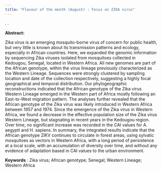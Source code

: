 ```yaml
---
title: "Flavour of the month (August) : Focus on ZIKA virus"
---
```

.
.


**Abstract:**

Zika virus is an emerging mosquito-borne virus of concern for public health, but very little is known about its transmission patterns and ecology, especially in African countries. Here, we expanded the genomic information by sequencing Zika viruses isolated from mosquitoes collected in Kedougou, Senegal, located in Western Africa. All new genomes are part of the African genotype, within the virus lineage previously characterized as the Western Lineage. Sequences were strongly clustered by sampling location and date of the collection respectively, suggesting a highly focal geographical and temporal distribution. Our phylogeographic reconstructions indicated that the African genotype of the Zika virus Western Lineage emerged in the Western part of Africa mostly following an East-to-West migration pattern. The analyses further revealed that the African genotype of the Zika virus was likely introduced in Western Africa between 1957 and 1974. Since the emergence of the Zika virus in Western Africa, we found a decrease in the effective population size of the Zika virus Western Lineage, but stagnating in recent years in the Kedougou region. Over time, no significant increase was recorded in the CAI values for A. aegypti and H. sapiens. In summary, the integrated results indicate that the African genotype ZIKV continues to circulate in forest areas, using sylvatic mosquitoes as vectors in Western Africa, with a long period of persistence at a local scale, with an accumulation of diversity over time, and without any evidence of adaptation based in CAI values to the urban environment.

**Keywords** : Zika virus; African genotype; Senegal; Western Lineage; Western Africa